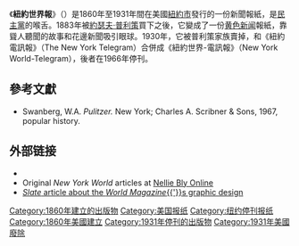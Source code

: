 {{Infobox newspaper
| name                = 纽约世界报
| logo =
| image               = New-York-World-cover.jpeg
| image_size          = 175px
| caption             =  1898年5月版
| type                = 日報
| format              = [[大報|大報]]
| foundation          = {{start date and age|1860}}
| ceased publication  = {{end date and age|1931|02|27}}
| price               =
| owners              = {{Plain list|
* Marble Manton（1862–1876）
* Thomas A. Scott（1876–1879）
* Jay Gould（1879–1883）
* [[約瑟夫·普利策|約瑟夫·普利策]]（1883–1911）
* 普利策家族（1911–1931）
}}
| political           = [[美國民主黨|民主黨]]
| publisher           =
| editor              =
| staff               =
| circulation         = 313,000（1931）{{sfn|Swanberg|1967|p=417}}
| headquarters        = [[世界大樓|世界大樓]]
| ISSN                =
| oclc                = 32646018
| website             =
}}

《'''紐約世界報'''》（{{lang-en|New York World}}）是1860年至1931年間在美國[[紐約市|紐約市]]發行的一份新聞報紙，是[[美國民主黨|民主黨]]的喉舌。1883年被[[約瑟夫·普利策|約瑟夫·普利策]]買下之後，它變成了一份[[黄色新闻|黄色新闻]]報紙，靠聳人聽聞的故事和花邊新聞吸引眼球。1930年，它被普利策家族賣掉，和《紐約電訊報》（The New York Telegram）合併成《紐約世界-電訊報》（New York World-Telegram），後者在1966年停刊。
==參考文獻==
{{Reflist}}
* Swanberg, W.A. ''Pulitzer.'' New York; Charles A. Scribner & Sons, 1967, popular history.

==外部链接==
{{Commons category}}
*{{Internet Archive author|search=("New York World" AND -description:fair AND -title:fair)}}
*Original ''New York World'' articles at [http://www.nellieblyonline.com Nellie Bly Online]
*[http://www.slate.com/id/2126420 ''Slate'' article about the ''World Magazine''{{'}}s graphic design]

{{Authority control}}

[[Category:1860年建立的出版物|Category:1860年建立的出版物]]
[[Category:美国报纸|Category:美国报纸]]
[[Category:纽约停刊报纸|Category:纽约停刊报纸]]
[[Category:1860年美國建立|Category:1860年美國建立]]
[[Category:1931年停刊的出版物|Category:1931年停刊的出版物]]
[[Category:1931年美國廢除|Category:1931年美國廢除]]
{{US-stub}}